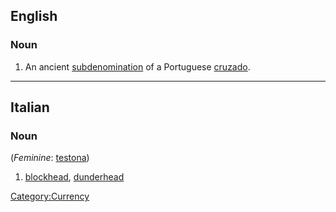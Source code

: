 ==English==

===Noun===
{{en-noun}}

# An ancient [[subdenomination]] of a Portuguese [[cruzado]].

[[Category:Currency]]
----

==Italian==

===Noun===
{{it-noun|teston|m|e|i}} (''Feminine'': [[testona]])

# [[blockhead]], [[dunderhead]]
